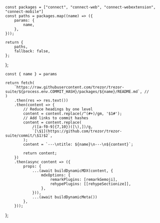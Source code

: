 
    const packages = ["connect", "connect-web", "connect-webextension", "connect-mobile"]
    const paths = packages.map((name) => ({
        params: {
            name,
        },
    }));

    return {
        paths,
        fallback: false,
    };

};

    const { name } = params

    return fetch(
        `https://raw.githubusercontent.com/trezor/trezor-suite/${process.env.COMMIT_HASH}/packages/${name}/README.md`, //
    )
        .then(res => res.text())
        .then(content => {
            // Reduce headings by one level
            content = content.replace(/^(#+)/gm, '$1#');
            // Add links to commit hashes
            content = content.replace(
                /([a-f0-9]{7,10})([\),])/g,
                `[\$1](https://github.com/trezor/trezor-suite/commit/\$1)$2`,
            );
            content = `---\ntitle: ${name}\n---\n${content}`;

            return content;
        })
        .then(async content => ({
            props: {
                ...(await buildDynamicMDX(content, {
                    mdxOptions: {
                        remarkPlugins: [remarkGemoji],
                        rehypePlugins: [[rehypeSectionize]],
                    },
                })),
                ...(await buildDynamicMeta())
            },
        }));

};

<RemoteContent />
